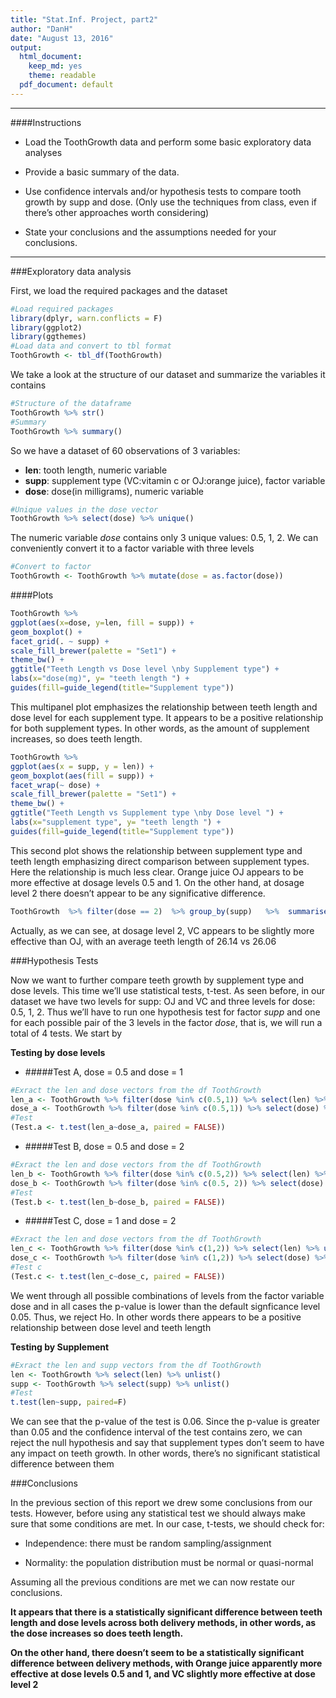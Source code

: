 ```yaml
---
title: "Stat.Inf. Project, part2"
author: "DanH"
date: "August 13, 2016"
output: 
  html_document:
    keep_md: yes
    theme: readable
  pdf_document: default
---
```


---

####Instructions

* Load the ToothGrowth data and perform some basic exploratory data analyses

* Provide a basic summary of the data.

* Use confidence intervals and/or hypothesis tests to compare tooth growth by supp and dose. (Only use the techniques from class, even if there's other approaches worth considering)

* State your conclusions and the assumptions needed for your conclusions.

---

###Exploratory data analysis

First, we load the required packages and the dataset

```r
#Load required packages
library(dplyr, warn.conflicts = F)
library(ggplot2)
library(ggthemes)
#Load data and convert to tbl format
ToothGrowth <- tbl_df(ToothGrowth)
```

We take a look at the structure of our dataset and summarize the variables it contains

```r
#Structure of the dataframe
ToothGrowth %>% str()
#Summary
ToothGrowth %>% summary()
```

So we have a dataset of 60 observations of 3 variables:

* **len**: tooth length, numeric variable
* **supp**: supplement type (VC:vitamin c or OJ:orange juice), factor variable
* **dose**: dose(in milligrams), numeric variable

```r
#Unique values in the dose vector
ToothGrowth %>% select(dose) %>% unique()
```

The numeric variable _dose_ contains only 3 unique values: 0.5, 1, 2. We can conveniently convert it to a factor variable with three levels

```r
#Convert to factor
ToothGrowth <- ToothGrowth %>% mutate(dose = as.factor(dose))
```

####Plots

```r
ToothGrowth %>%
ggplot(aes(x=dose, y=len, fill = supp)) +
geom_boxplot() +
facet_grid(. ~ supp) +
scale_fill_brewer(palette = "Set1") +
theme_bw() +
ggtitle("Teeth Length vs Dose level \nby Supplement type") +
labs(x="dose(mg)", y= "teeth length ") +
guides(fill=guide_legend(title="Supplement type"))
```

This multipanel plot emphasizes the relationship between teeth length and dose level for each supplement type. It appears to be a positive relationship for both supplement types. In other words, as the amount of supplement increases, so does teeth length.

```r
ToothGrowth %>%
ggplot(aes(x = supp, y = len)) +
geom_boxplot(aes(fill = supp)) +
facet_wrap(~ dose) +
scale_fill_brewer(palette = "Set1") +
theme_bw() +
ggtitle("Teeth Length vs Supplement type \nby Dose level ") +
labs(x="supplement type", y= "teeth length ") +
guides(fill=guide_legend(title="Supplement type"))
```

This second plot shows the relationship between supplement type and teeth length emphasizing direct comparison between supplement types. Here the relationship is much less clear. Orange juice OJ appears to be more effective at dosage levels 0.5 and 1. On the other hand, at dosage level 2 there doesn't appear to be any significative difference.

```r
ToothGrowth  %>% filter(dose == 2)  %>% group_by(supp)   %>%  summarise(avg.length = mean(len))
```

Actually, as we can see, at dosage level 2, VC appears to be slightly more effective than OJ, with an average teeth length of 26.14 vs 26.06

###Hypothesis Tests 

Now we want to further compare teeth growth by supplement type and dose levels. This time we'll use statistical tests, t-test. As seen before, in our dataset we have two levels for supp: OJ and VC and three levels for dose: 0.5, 1, 2. Thus we'll have to run one hypothesis test for factor _supp_ and one for each possible pair of the 3 levels in the factor _dose_, that is, we will run a total of 4 tests. We start by 

**Testing by dose levels**

* #####Test A, dose = 0.5 and dose = 1

```r
#Exract the len and dose vectors from the df ToothGrowth
len_a <- ToothGrowth %>% filter(dose %in% c(0.5,1)) %>% select(len) %>% unlist()
dose_a <- ToothGrowth %>% filter(dose %in% c(0.5,1)) %>% select(dose) %>% unlist()
#Test
(Test.a <- t.test(len_a~dose_a, paired = FALSE))
```

* #####Test B, dose = 0.5 and dose = 2

```r
#Exract the len and dose vectors from the df ToothGrowth
len_b <- ToothGrowth %>% filter(dose %in% c(0.5,2)) %>% select(len) %>% unlist()
dose_b <- ToothGrowth %>% filter(dose %in% c(0.5, 2)) %>% select(dose) %>% unlist()
#Test
(Test.b <- t.test(len_b~dose_b, paired = FALSE))
```

* #####Test C, dose = 1 and dose = 2

```r
#Exract the len and dose vectors from the df ToothGrowth
len_c <- ToothGrowth %>% filter(dose %in% c(1,2)) %>% select(len) %>% unlist()
dose_c <- ToothGrowth %>% filter(dose %in% c(1,2)) %>% select(dose) %>% unlist()
#Test c
(Test.c <- t.test(len_c~dose_c, paired = FALSE))
```

We went through all possible combinations of levels from the factor variable dose and in all cases the p-value is lower than the default signficance level 0.05. Thus, we reject Ho. In other words there appears to be a positive relationship between dose level and teeth length

**Testing by Supplement**

```r
#Exract the len and supp vectors from the df ToothGrowth
len <- ToothGrowth %>% select(len) %>% unlist()
supp <- ToothGrowth %>% select(supp) %>% unlist()
#Test
t.test(len~supp, paired=F)
```

We can see that the p-value of the test is 0.06. Since the p-value is greater than 0.05 and the confidence
interval of the test contains zero, we can reject the null hypothesis and say that supplement types don't seem
to have any impact on teeth growth. In other words, there's no significant statistical difference between them

###Conclusions

In the previous section of this report we drew some conclusions from our tests. However, before using any statistical test we should always make sure that some conditions are met. In our case, t-tests, we should check for:

* Independence: there must be random sampling/assignment

* Normality: the population distribution must be normal or quasi-normal 

Assuming all the previous conditions are met we can now restate our conclusions.

**It appears that there is a statistically significant difference between teeth length and dose levels across both delivery methods, in other words, as the dose increases so does teeth length.** 

**On the other hand, there doesn't seem to be a statistically significant difference between delivery methods, with Orange juice apparently more effective at dose levels 0.5 and 1, and VC slightly more effective at dose level 2**
